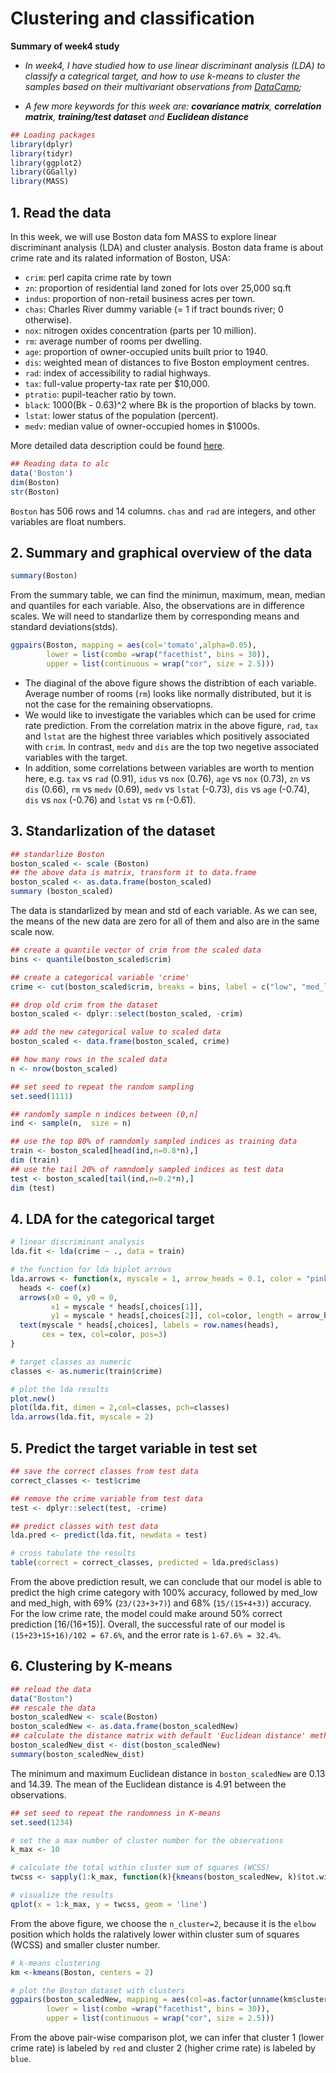 # **Clustering and classification**

__Summary of week4 study__


+ _In week4, I have studied how to use linear discriminant analysis (LDA) to classify a categrical target, and how to use k-means to cluster the samples based on their multivariant observations from [DataCamp](https://campus.datacamp.com/courses/helsinki-open-data-science/clustering-and-classification?ex=1);_

+ _A few more keywords for this week are: **covariance matrix**, **correlation matrix**, **training/test dataset** and **Euclidean distance**_

```r
## Loading packages
library(dplyr)
library(tidyr)
library(ggplot2)
library(GGally)
library(MASS)
```

## 1. Read the data
In this week, we will use Boston data fom MASS to explore linear discriminant analysis (LDA) and cluster analysis. Boston data frame is about crime rate and its ralated information of Boston, USA:

+ `crim`: perl capita crime rate by town
+ `zn`: proportion of residential land zoned for lots over 25,000 sq.ft
+ `indus`: proportion of non-retail business acres per town.
+ `chas`: Charles River dummy variable (= 1 if tract bounds river; 0 otherwise).
+ `nox`: nitrogen oxides concentration (parts per 10 million).
+ `rm`: average number of rooms per dwelling.
+ `age`: proportion of owner-occupied units built prior to 1940.
+ `dis`: weighted mean of distances to five Boston employment centres.
+ `rad`: index of accessibility to radial highways.
+ `tax`: full-value property-tax rate per \$10,000.
+ `ptratio`: pupil-teacher ratio by town.
+ `black`: 1000(Bk - 0.63)^2 where Bk is the proportion of blacks by town.
+ `lstat`: lower status of the population (percent).
+ `medv`: median value of owner-occupied homes in \$1000s.

More detailed data description could be found [here](https://stat.ethz.ch/R-manual/R-devel/library/MASS/html/Boston.html). 

```r
## Reading data to alc 
data('Boston')
dim(Boston)
str(Boston)
```

`Boston` has 506 rows and 14 columns. `chas` and `rad` are integers, and other variables are float numbers.

## 2. Summary and graphical overview of the data

```r
summary(Boston)
```

From the summary table, we can find the minimun, maximum, mean, median and quantiles for each variable. Also, the observations are in difference scales. We will need to standarlize them by corresponding means and standard deviations(stds). 

```r
ggpairs(Boston, mapping = aes(col='tomato',alpha=0.05), 
        lower = list(combo =wrap("facethist", bins = 30)),
        upper = list(continuous = wrap("cor", size = 2.5)))
```

+ The diaginal of the above figure shows the distribtion of each variable. Average number of rooms (`rm`) looks like normally distributed, but it is not the case for the remaining observatiopns.
+ We would like to investigate the variables which can be used for crime rate prediction. From the correlation matrix in the above figure, `rad`, `tax` and `lstat` are the highest three variables which positively associated with `crim`. In contrast, `medv` and `dis` are the top two negetive associated variables with the target.
+ In addition, some correlations between variables are worth to mention here, e.g. `tax` vs `rad` (0.91), `idus` vs `nox` (0.76), `age` vs `nox` (0.73), `zn` vs `dis` (0.66), `rm` vs `medv` (0.69), `medv` vs `lstat` (-0.73), `dis` vs `age` (-0.74), `dis` vs `nox` (-0.76) and `lstat` vs `rm` (-0.61).

## 3. Standarlization of the dataset

```r
## standarlize Boston
boston_scaled <- scale (Boston)
## the above data is matrix, transform it to data.frame
boston_scaled <- as.data.frame(boston_scaled)
summary (boston_scaled)
```

The data is standarlized by mean and std of each variable. As we can see, the means of the new data are zero for all of them and also are in the same scale now.

```r
## create a quantile vector of crim from the scaled data
bins <- quantile(boston_scaled$crim)

## create a categorical variable 'crime'
crime <- cut(boston_scaled$crim, breaks = bins, label = c("low", "med_low", "med_high", "high"), include.lowest = TRUE)

## drop old crim from the dataset
boston_scaled <- dplyr::select(boston_scaled, -crim)

## add the new categorical value to scaled data
boston_scaled <- data.frame(boston_scaled, crime)

## how many rows in the scaled data
n <- nrow(boston_scaled)

## set seed to repeat the random sampling
set.seed(1111)

## randomly sample n indices between (0,n]
ind <- sample(n,  size = n)

## use the top 80% of ramndomly sampled indices as training data
train <- boston_scaled[head(ind,n=0.8*n),]
dim (train)
## use the tail 20% of ramndomly sampled indices as test data
test <- boston_scaled[tail(ind,n=0.2*n),]
dim (test)
```

## 4. LDA for the categorical target

```r
# linear discriminant analysis
lda.fit <- lda(crime ~ ., data = train)

# the function for lda biplot arrows
lda.arrows <- function(x, myscale = 1, arrow_heads = 0.1, color = "pink", tex = 1, choices = c(1,2)){
  heads <- coef(x)
  arrows(x0 = 0, y0 = 0, 
         x1 = myscale * heads[,choices[1]], 
         y1 = myscale * heads[,choices[2]], col=color, length = arrow_heads)
  text(myscale * heads[,choices], labels = row.names(heads), 
       cex = tex, col=color, pos=3)
}

# target classes as numeric
classes <- as.numeric(train$crime)

# plot the lda results
plot.new()
plot(lda.fit, dimen = 2,col=classes, pch=classes)
lda.arrows(lda.fit, myscale = 2)
```

## 5. Predict the target variable in test set

```r
## save the correct classes from test data
correct_classes <- test$crime

## remove the crime variable from test data
test <- dplyr::select(test, -crime)

## predict classes with test data
lda.pred <- predict(lda.fit, newdata = test)

# cross tabulate the results
table(correct = correct_classes, predicted = lda.pred$class)

```
From the above prediction result, we can conclude that our model is able to predict the high crime category with 100% accuracy, followed by med_low and med_high, with 69% (`23/(23+3+7)`) and 68% (`15/(15+4+3)`) accuracy. For the low crime rate, the model could make around 50% correct prediction [16/(16+15)]. Overall, the successful rate of our model is `(15+23+15+16)/102 = 67.6%`, and the error rate is `1-67.6% = 32.4%`.

## 6. Clustering by K-means

```r
## reload the data
data("Boston")
## rescale the data
boston_scaledNew <- scale(Boston)
boston_scaledNew <- as.data.frame(boston_scaledNew)
## calculate the distance matrix with default 'Euclidean distance' method.
boston_scaledNew_dist <- dist(boston_scaledNew)
summary(boston_scaledNew_dist)
```
The minimum and maximum Euclidean distance in `boston_scaledNew` are 0.13 and 14.39. The mean of the Euclidean distance is 4.91 between the observations. 

```r
## set seed to repeat the randomness in K-means
set.seed(1234)

# set the a max number of cluster number for the observations
k_max <- 10

# calculate the total within cluster sum of squares (WCSS)
twcss <- sapply(1:k_max, function(k){kmeans(boston_scaledNew, k)$tot.withinss})

# visualize the results
qplot(x = 1:k_max, y = twcss, geom = 'line')

```

From the above figure, we choose the `n_cluster=2`, because it is the `elbow` position which holds the ralatively lower within cluster sum of squares (WCSS) and smaller cluster number.

```r
# k-means clustering
km <-kmeans(Boston, centers = 2)

# plot the Boston dataset with clusters
ggpairs(boston_scaledNew, mapping = aes(col=as.factor(unname(km$cluster)),alpha=0.05), 
        lower = list(combo =wrap("facethist", bins = 30)),
        upper = list(continuous = wrap("cor", size = 2.5)))
```

From the above pair-wise comparison plot, we can infer that cluster 1 (lower crime rate) is labeled by `red` and cluster 2 (higher crime rate) is labeled by `blue`. 


